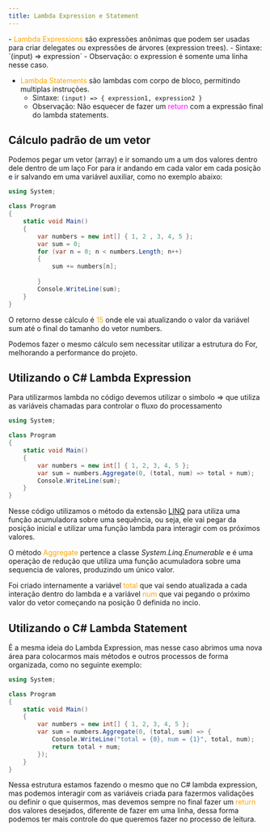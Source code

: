 ```yaml
---
title: Lambda Expression e Statement
---
```



<Aside type="tip" title="Resumo" icon="seti:c-sharp">
    - <span style="color: orange">Lambda Expressions</span> são expressões anônimas que podem ser usadas para criar delegates ou expressões de árvores (expression trees).
        - Sintaxe: `(input) => expression`
        - Observação: o expression é somente uma linha nesse caso.
 
 - <span style="color: orange">Lambda Statements</span> são lambdas com corpo de bloco, permitindo multiplas instruções.
    - Sintaxe: `(input) => { expression1, expression2 }`
    - Observação: Não esquecer de fazer um  <span style="color: magenta">return</span> com a expressão final do lambda statements.

</Aside>

## Cálculo padrão de um vetor

Podemos pegar um vetor (array) e ir somando um a um dos valores dentro dele dentro de um laço For para ir andando em cada valor em cada posição e ir salvando em uma variável auxiliar, como no exemplo abaixo:

```csharp
using System;

class Program
{
    static void Main()
    {
        var numbers = new int[] { 1, 2 , 3, 4, 5 };
        var sum = 0;
        for (var n = 0; n < numbers.Length; n++)
        {
            sum += numbers[n];
            
        }
        Console.WriteLine(sum);
    }
}
```

O retorno desse cálculo é <span style="color: orange">15</span> onde ele vai atualizando o valor da variável sum até o final do tamanho do vetor numbers.

Podemos fazer o mesmo cálculo sem necessitar utilizar a estrutura do For, melhorando a performance do projeto.

## Utilizando o C# Lambda Expression

Para utilizarmos lambda no código devemos utilizar o simbolo <span style="orange"> => </span> que utiliza as variáveis chamadas para controlar o fluxo do processamento

```csharp
using System;

class Program
{
    static void Main()
    {
        var numbers = new int[] { 1, 2, 3, 4, 5 };
        var sum = numbers.Aggregate(0, (total, num) => total + num);
        Console.WriteLine(sum);
    }
}

```

Nesse código utilizamos o método da extensão [LINQ](https://learn.microsoft.com/en-us/dotnet/csharp/linq/) para utiliza uma função acumuladora sobre uma sequência, ou seja, ele vai pegar da posição inicial e utilizar uma função lambda para interagir com os próximos valores.

O método <span style="color: orange">Aggregate</span> pertence a classe _System.Linq.Enumerable_ e é uma operação de redução que utiliza uma função acumuladora sobre uma sequencia de valores, produzindo um único valor.

Foi criado internamente a variável <span style="color: orange">total</span> que vai sendo atualizada a cada interação dentro do lambda e a variável <span style="color: orange">num</span> que vai pegando o próximo valor do vetor começando na posição 0 definida no incio.

## Utilizando o C# Lambda Statement

É a mesma ideia do Lambda Expression, mas nesse caso abrimos uma nova área para colocarmos mais métodos e outros processos de forma organizada, como no seguinte exemplo:

```csharp
using System;

class Program
{
    static void Main()
    {
        var numbers = new int[] { 1, 2, 3, 4, 5 };
        var sum = numbers.Aggregate(0, (total, sum) => {
            Console.WriteLine("total = {0}, num = {1}", total, num);
            return total + num;
        });
    }
}
```

Nessa estrutura estamos fazendo o mesmo que no C# lambda expression, mas podemos interagir com as variáveis criada para fazermos validações ou definir o que quisermos, mas devemos sempre no final fazer um <span style="color: orange">return</span> dos valores desejados, diferente de fazer em uma linha, dessa forma podemos ter mais controle do que queremos fazer no processo de leitura.



